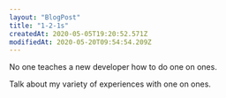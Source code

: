 ```yaml
---
layout: "BlogPost"
title: "1-2-1s"
createdAt: 2020-05-05T19:20:52.571Z
modifiedAt: 2020-05-20T09:54:54.209Z
---
```


No one teaches a new developer how to do one on ones.

Talk about my variety of experiences with one on ones.
